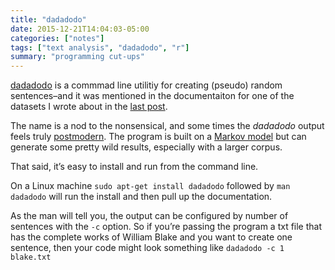 ```yaml
---
title: "dadadodo"
date: 2015-12-21T14:04:03-05:00
categories: ["notes"]
tags: ["text analysis", "dadadodo", "r"]
summary: "programming cut-ups"
---
```


[dadadodo](https://www.jwz.org/dadadodo/) is a commmad line utilitiy for creating (pseudo) random sentences–and it was mentioned in the documentaiton for one of the datasets I wrote about in the [last post](notes/free-data/).

The name is a nod to the nonsensical, and some times the *dadadodo* output feels truly [postmodern](https://en.wikipedia.org/wiki/William_S._Burroughs). The program is built on a [Markov model](http://www.cs.princeton.edu/courses/archive/spr05/cos126/assignments/markov.html) but can generate some pretty wild results, especially with a larger corpus. 

That said, it's easy to install and run from the command line.

On a Linux machine `sudo apt-get install dadadodo` followed by `man dadadodo` will run the install and then pull up the documentation.

As the man will tell you, the output can be configured by number of sentences with the `-c` option. So if you're passing the program a txt file that has the complete works of William Blake and you want to create one sentence, then your code might look something like `dadadodo -c 1 blake.txt`
